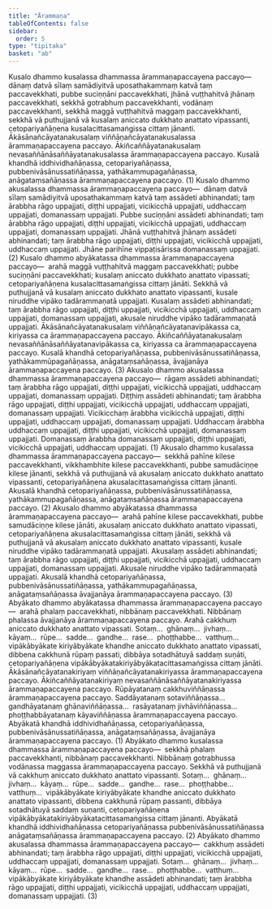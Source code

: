 ```yaml
---
title: "Ārammaṇa"
tableOfContents: false
sidebar:
  order: 5
type: "tipitaka"
basket: "ab"
---
```



<DynamicBreadcrumb />

<Division number="268">

<Paragraph number="835">
Kusalo dhammo kusalassa dhammassa ārammaṇapaccayena paccayo—  dānaṃ datvā sīlaṃ samādiyitvā uposathakammaṃ katvā taṃ paccavekkhati, pubbe suciṇṇāni paccavekkhati, jhānā vuṭṭhahitvā jhānaṃ paccavekkhati, sekkhā gotrabhuṃ paccavekkhanti, vodānaṃ paccavekkhanti, sekkhā maggā vuṭṭhahitvā maggaṃ paccavekkhanti, sekkhā vā puthujjanā vā kusalaṃ aniccato dukkhato anattato vipassanti, cetopariyañāṇena kusalacittasamaṅgissa cittaṃ jānanti. Ākāsānañcāyatanakusalaṃ viññāṇañcāyatanakusalassa ārammaṇapaccayena paccayo. Ākiñcaññāyatanakusalaṃ nevasaññānāsaññāyatanakusalassa ārammaṇapaccayena paccayo. Kusalā khandhā iddhividhañāṇassa, cetopariyañāṇassa, pubbenivāsānussatiñāṇassa, yathākammupagañāṇassa, anāgataṃsañāṇassa ārammaṇapaccayena paccayo. (1)
</Paragraph>

</Division>
<Division number="269">

<Paragraph number="836">
Kusalo dhammo akusalassa dhammassa ārammaṇapaccayena paccayo—  dānaṃ datvā sīlaṃ samādiyitvā uposathakammaṃ katvā taṃ assādeti abhinandati; taṃ ārabbha rāgo uppajjati, diṭṭhi uppajjati, vicikicchā uppajjati, uddhaccaṃ uppajjati, domanassaṃ uppajjati. Pubbe suciṇṇāni assādeti abhinandati; taṃ ārabbha rāgo uppajjati, diṭṭhi uppajjati, vicikicchā uppajjati, uddhaccaṃ uppajjati, domanassaṃ uppajjati. Jhānā vuṭṭhahitvā jhānaṃ assādeti abhinandati; taṃ ārabbha rāgo uppajjati, diṭṭhi uppajjati, vicikicchā uppajjati, uddhaccaṃ uppajjati. Jhāne parihīne vippaṭisārissa domanassaṃ uppajjati. (2)
</Paragraph>

</Division>
<Division number="270">

<Paragraph number="837">
Kusalo dhammo abyākatassa dhammassa ārammaṇapaccayena paccayo—  arahā maggā vuṭṭhahitvā maggaṃ paccavekkhati; pubbe suciṇṇāni paccavekkhati; kusalaṃ aniccato dukkhato anattato vipassati; cetopariyañāṇena kusalacittasamaṅgissa cittaṃ jānāti. Sekkhā vā puthujjanā vā kusalaṃ aniccato dukkhato anattato vipassanti, kusale niruddhe vipāko tadārammaṇatā uppajjati. Kusalaṃ assādeti abhinandati; taṃ ārabbha rāgo uppajjati, diṭṭhi uppajjati, vicikicchā uppajjati, uddhaccaṃ uppajjati, domanassaṃ uppajjati, akusale niruddhe vipāko tadārammaṇatā uppajjati. Ākāsānañcāyatanakusalaṃ viññāṇañcāyatanavipākassa ca, kiriyassa ca ārammaṇapaccayena paccayo. Ākiñcaññāyatanakusalaṃ nevasaññānāsaññāyatanavipākassa ca, kiriyassa ca ārammaṇapaccayena paccayo. Kusalā khandhā cetopariyañāṇassa, pubbenivāsānussatiñāṇassa, yathākammūpagañāṇassa, anāgataṃsañāṇassa, āvajjanāya ārammaṇapaccayena paccayo. (3)
</Paragraph>

</Division>
<Division number="271">

<Paragraph number="838">
Akusalo dhammo akusalassa dhammassa ārammaṇapaccayena paccayo—  rāgaṃ assādeti abhinandati; taṃ ārabbha rāgo uppajjati, diṭṭhi uppajjati, vicikicchā uppajjati, uddhaccaṃ uppajjati, domanassaṃ uppajjati. Diṭṭhiṃ assādeti abhinandati; taṃ ārabbha rāgo uppajjati, diṭṭhi uppajjati, vicikicchā uppajjati, uddhaccaṃ uppajjati, domanassaṃ uppajjati. Vicikicchaṃ ārabbha vicikicchā uppajjati, diṭṭhi uppajjati, uddhaccaṃ uppajjati, domanassaṃ uppajjati. Uddhaccaṃ ārabbha uddhaccaṃ uppajjati, diṭṭhi uppajjati, vicikicchā uppajjati, domanassaṃ uppajjati. Domanassaṃ ārabbha domanassaṃ uppajjati, diṭṭhi uppajjati, vicikicchā uppajjati, uddhaccaṃ uppajjati. (1)
</Paragraph>

</Division>
<Division number="272">

<Paragraph number="839">
Akusalo dhammo kusalassa dhammassa ārammaṇapaccayena paccayo—  sekkhā pahīne kilese paccavekkhanti, vikkhambhite kilese paccavekkhanti, pubbe samudāciṇṇe kilese jānanti, sekkhā vā puthujjanā vā akusalaṃ aniccato dukkhato anattato vipassanti, cetopariyañāṇena akusalacittasamaṅgissa cittaṃ jānanti. Akusalā khandhā cetopariyañāṇassa, pubbenivāsānussatiñāṇassa, yathākammupagañāṇassa, anāgataṃsañāṇassa ārammaṇapaccayena paccayo. (2)
</Paragraph>

</Division>
<Division number="273">

<Paragraph number="840">
Akusalo dhammo abyākatassa dhammassa ārammaṇapaccayena paccayo—  arahā pahīne kilese paccavekkhati, pubbe samudāciṇṇe kilese jānāti, akusalaṃ aniccato dukkhato anattato vipassati, cetopariyañāṇena akusalacittasamaṅgissa cittaṃ jānāti, sekkhā vā puthujjanā vā akusalaṃ aniccato dukkhato anattato vipassanti, kusale niruddhe vipāko tadārammaṇatā uppajjati. Akusalaṃ assādeti abhinandati; taṃ ārabbha rāgo uppajjati, diṭṭhi uppajjati, vicikicchā uppajjati, uddhaccaṃ uppajjati, domanassaṃ uppajjati. Akusale niruddhe vipāko tadārammaṇatā uppajjati. Akusalā khandhā cetopariyañāṇassa, pubbenivāsānussatiñāṇassa, yathākammupagañāṇassa, anāgataṃsañāṇassa āvajjanāya ārammaṇapaccayena paccayo. (3)
</Paragraph>

</Division>
<Division number="274">

<Paragraph number="841">
Abyākato dhammo abyākatassa dhammassa ārammaṇapaccayena paccayo—  arahā phalaṃ paccavekkhati, nibbānaṃ paccavekkhati. Nibbānaṃ phalassa āvajjanāya ārammaṇapaccayena paccayo. Arahā cakkhuṃ aniccato dukkhato anattato vipassati. Sotaṃ…  ghānaṃ…  jivhaṃ…  kāyaṃ…  rūpe…  sadde…  gandhe…  rase…  phoṭṭhabbe…  vatthuṃ…  vipākābyākate kiriyābyākate khandhe aniccato dukkhato anattato vipassati, dibbena cakkhunā rūpaṃ passati, dibbāya sotadhātuyā saddaṃ suṇāti, cetopariyañāṇena vipākābyākatakiriyābyākatacittasamaṅgissa cittaṃ jānāti. Ākāsānañcāyatanakiriyaṃ viññāṇañcāyatanakiriyassa ārammaṇapaccayena paccayo. Ākiñcaññāyatanakiriyaṃ nevasaññānāsaññāyatanakiriyassa ārammaṇapaccayena paccayo. Rūpāyatanaṃ cakkhuviññāṇassa ārammaṇapaccayena paccayo. Saddāyatanaṃ sotaviññāṇassa…  gandhāyatanaṃ ghānaviññāṇassa…  rasāyatanaṃ jivhāviññāṇassa…  phoṭṭhabbāyatanaṃ kāyaviññāṇassa ārammaṇapaccayena paccayo. Abyākatā khandhā iddhividhañāṇassa, cetopariyañāṇassa, pubbenivāsānussatiñāṇassa, anāgataṃsañāṇassa, āvajjanāya ārammaṇapaccayena paccayo. (1)
</Paragraph>

</Division>
<Division number="275">

<Paragraph number="842">
Abyākato dhammo kusalassa dhammassa ārammaṇapaccayena paccayo—  sekkhā phalaṃ paccavekkhanti, nibbānaṃ paccavekkhanti. Nibbānaṃ gotrabhussa vodānassa maggassa ārammaṇapaccayena paccayo. Sekkhā vā puthujjanā vā cakkhuṃ aniccato dukkhato anattato vipassanti. Sotaṃ…  ghānaṃ…  jivhaṃ…  kāyaṃ…  rūpe…  sadde…  gandhe…  rase…  phoṭṭhabbe…  vatthuṃ…  vipākābyākate kiriyābyākate khandhe aniccato dukkhato anattato vipassanti, dibbena cakkhunā rūpaṃ passanti, dibbāya sotadhātuyā saddaṃ suṇanti, cetopariyañāṇena vipākābyākatakiriyābyākatacittasamaṅgissa cittaṃ jānanti. Abyākatā khandhā iddhividhañāṇassa cetopariyañāṇassa pubbenivāsānussatiñāṇassa anāgataṃsañāṇassa ārammaṇapaccayena paccayo. (2)
</Paragraph>

</Division>
<Division number="276">

<Paragraph number="843">
Abyākato dhammo akusalassa dhammassa ārammaṇapaccayena paccayo—  cakkhuṃ assādeti abhinandati; taṃ ārabbha rāgo uppajjati, diṭṭhi uppajjati, vicikicchā uppajjati, uddhaccaṃ uppajjati, domanassaṃ uppajjati. Sotaṃ…  ghānaṃ…  jivhaṃ…  kāyaṃ…  rūpe…  sadde…  gandhe…  rase…  phoṭṭhabbe…  vatthuṃ…  vipākābyākate kiriyābyākate khandhe assādeti abhinandati; taṃ ārabbha rāgo uppajjati, diṭṭhi uppajjati, vicikicchā uppajjati, uddhaccaṃ uppajjati, domanassaṃ uppajjati. (3)
</Paragraph>
</Division>